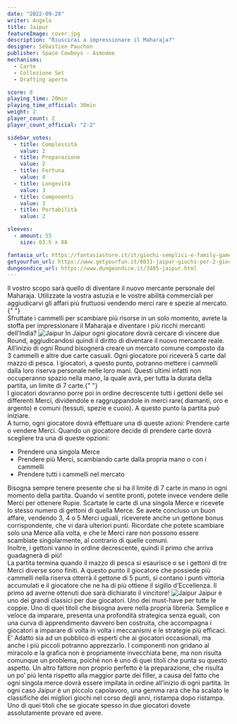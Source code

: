 ```yaml
---
date: "2022-09-28"
writer: Angelo
title: Jaipur
featureImage: cover.jpg
description: "Riuscirai a impressionare il Maharaja?"
designer: Sébastien Pauchon
publisher: Space Cowboys - Asmodee
mechanisms:
  - Carte
  - Collezione Set
  - Drafting aperto

score: 8
playing_time: 20min
playing_time_official: 30min
weight: 2
player_count: 2
player_count_official: "2-2"

sidebar_votes:
  - title: Complessità
    value: 2
  - title: Preparazione
    value: 2
  - title: Fortuna
    value: 4
  - title: Longevità
    value: 3
  - title: Componenti
    value: 3
  - title: Portabilità
    value: 2

sleeves:
  - amount: 55
    size: 63.5 x 88

fantasia_url: https://fantasiastore.it/it/giochi-semplici-e-family-games/10607-jaipur.html
getyourfun_url: https://www.getyourfun.it/0831-jaipur-giochi-per-2-giocatori.html
dungeondice_url: https://www.dungeondice.it/3405-jaipur.html
---
```


<Setting>
  Il vostro scopo sarà quello di diventare il nuovo mercante personale del
  Maharaja. Utilizzate la vostra astuzia e le vostre abilità commerciali per
  aggiudicarvi gli affari più fruttuosi vendendo merci rare e spezie al mercato.{" "}
  <br />
  Sfruttate i cammelli per scambiare più risorse in un solo momento, avrete la stoffa
  per impressionare il Maharaja e diventare i più ricchi mercanti dell’India?
</Setting>

<img src="./game1.jpg" alt="Jaipur" />

<Rules>
  In Jaipur ogni giocatore dovrà cercare di vincere due Round, aggiudicandosi
  quindi il diritto di diventare il nuovo mercante reale. All’inizio di ogni
  Round bisognerà creare un mercato comune composto da 3 cammelli e altre due
  carte casuali. Ogni giocatore poi riceverà 5 carte dal mazzo di pesca. I
  giocatori, a questo punto, potranno mettere i cammelli dalla loro riserva
  personale nelle loro mani. Questi ultimi infatti non occuperanno spazio nella
  mano, la quale avrà, per tutta la durata della partita, un limite di 7 carte.{" "}
  <br />
  I giocatori dovranno porre poi in ordine decrescente tutti i gettoni delle sei
  differenti Merci, dividendole e raggruppandole in merci rare( diamanti, oro e argento)
  e comuni (tessuti, spezie e cuoio). A questo punto la partita può iniziare.
  <br />A turno, ogni giocatore dovrà effettuare una di queste azioni: Prendere
  carte o vendere Merci. Quando un giocatore decide di prendere carte dovrà
  scegliere tra una di queste opzioni:
  <ul>
    <li>Prendere una singola Merce</li>
    <li>
      Prendere più Merci, scambiando carte dalla propria mano o con i cammelli
    </li>
    <li>Prendere tutti i cammelli nel mercato</li>
  </ul>
  Bisogna sempre tenere presente che si ha il limite di 7 carte in mano in ogni
  momento della partita. Quando vi sentite pronti, potete invece vendere delle
  Merci per ottenere Rupie. Scartate le carte di una singola Merce e ricevete lo
  stesso numero di gettoni di quella Merce. Se avete concluso un buon affare,
  vendendo 3, 4 o 5 Merci uguali, riceverete anche un gettone bonus
  corrispondente, che vi darà ulteriori punti. Ricordate che potete scambiare
  solo una Merce alla volta, e che le Merci rare non possono essere scambiate
  singolarmente, al contrario di quelle comuni. <br />
  Inoltre, i gettoni vanno in ordine decrescente, quindi il primo che arriva guadagnerà
  di più!
  <br />
  La partita termina quando il mazzo di pesca si esaurisce o se i gettoni di tre
  Merci diverse sono finiti. A questo punto il giocatore che possiede più cammelli
  nella riserva otterrà il gettone di 5 punti, si contano i punti vittoria accumulati
  e il giocatore che ne ha di più ottiene il sigillo d’Eccellenza. Il primo ad averne
  ottenuti due sarà dichiarato il vincitore!
</Rules>

<img src="./game2.jpg" alt="Jaipur" />

<Feedback>
  Jaipur è uno dei grandi classici per due giocatori. Uno dei must-have per
  tutte le coppie. Uno di quei titoli che bisogna avere nella propria libreria.
  Semplice e veloce da imparare, presenta una profondità strategica senza
  eguali, con una curva di apprendimento davvero ben costruita, che accompagna i
  giocatori a imparare di volta in volta i meccanismi e le strategie più
  efficaci. E’ Adatto sia ad un pubblico di esperti che ai giocatori
  occasionali, ma anche i più piccoli potranno apprezzarlo. I componenti non
  gridano al miracolo e la grafica non è propriamente invecchiata bene, ma non
  risulta comunque un problema, poiché non è uno di quei titoli che punta su
  questo aspetto. Un altro fattore non proprio perfetto è la preparazione, che
  risulta un po’ più lenta rispetto alla maggior parte dei filler, a causa del
  fatto che ogni singola merce dovrà essere impilata in ordine all’inizio di
  ogni partita. In ogni caso Jaipur è un piccolo capolavoro, una gemma rara che
  ha scalato le classifiche dei migliori giochi nel corso degli anni, ristampa
  dopo ristampa. Uno di quei titoli che se giocate spesso in due giocatori
  dovete assolutamente provare ed avere.
</Feedback>
